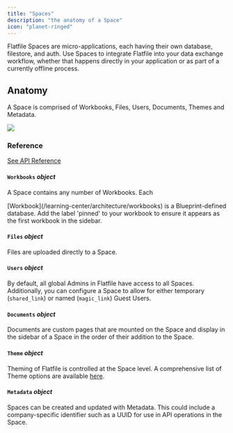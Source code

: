 ```yaml
---
title: "Spaces"
description: "the anatomy of a Space"
icon: "planet-ringed"
---
```


<Snippet file="shared/dxpbanner.mdx" />

Flatfile Spaces are micro-applications, each having their own database,
filestore, and auth. Use Spaces to integrate Flatfile into your data exchange
workflow, whether that happens directly in your application or as part of a
currently offline process.

## Anatomy

A Space is comprised of Workbooks, Files, Users, Documents, Themes and Metadata.

<img
  src="/images/concepts/spaces_anatomy.png"
  caption="The anatomy of a Space"
/>

### Reference

[See API Reference](https://reference.flatfile.com/api-reference/spaces/create)

#### `Workbooks` _object_

A Space contains any number of Workbooks. Each

<Tooltip tip="Analogous to a database...">
  [Workbook](/learning-center/architecture/workbooks)
</Tooltip>
is a Blueprint-defined database.

<Tip>
  Add the label 'pinned' to your workbook to ensure it appears as the first
  workbook in the sidebar.
</Tip>

#### `Files` _object_

Files are uploaded directly to a Space.

#### `Users` _object_

By default, all global Admins in Flatfile have access to all Spaces.
Additionally, you can configure a Space to allow for either temporary
(`shared_link`) or named (`magic_link`) Guest Users.

#### `Documents` _object_

Documents are custom pages that are mounted on the Space and display in the
sidebar of a Space in the order of their addition to the Space.

#### `Theme` _object_

Theming of Flatfile is controlled at the Space level. A comprehensive list of
Theme options are available [here](/learning-center/guides/theming).

#### `Metadata` _object_

Spaces can be created and updated with Metadata. This could include a
company-specific identifier such as a UUID for use in API operations in the
Space.
